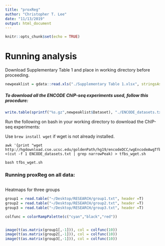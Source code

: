 ```yaml
---
title: "proxReg"
author: "Christopher T. Lee"
date: "11/13/2019"
output: html_document
---
```


```r
knitr::opts_chunk$set(echo = TRUE)
```


# Running analysis

Download Supplementary Table 1 and place in working directory before proceeding.
```r
newpeaklist = gdata::read.xls("./Supplementary Table 1.xlsx", stringsAsFactors=F)
```

##### To download all the ENCODE ChIP-seq experiments used, follow this procedure:
```r
write.table(sprintf("%s.gz",newpeaklist$Dataset), "./ENCODE_datasets.txt", quote=F, row.names = F, col.names = F)
```

Run the following on bash in your working directory to download the ChIP-seq experiments:

Use `brew install wget` if wget is not already installed.
```
awk '{print "wget http://hgdownload.cse.ucsc.edu/goldenPath/hg19/encodeDCC/wgEncodeAwgTfbsUniform/"$1}' <(cut -f 1 ENCODE_datasets.txt | grep narrowPeak) > tfbs_wget.sh

bash tfbs_wget.sh
```

### Running proxReg on all data:
```r


```

Heatmaps for three groups
```r
group1 = read.table("~/Desktop/RESEARCH/group1.txt", header =T)
group2 = read.table("~/Desktop/RESEARCH/group2.txt", header =T)
group3 = read.table("~/Desktop/RESEARCH/group3.txt", header =T)

colfunc = colorRampPalette(c("cyan","black","red"))


image(t(as.matrix(group1[,-1])), col = colfunc(10))
image(t(as.matrix(group2[,-1])), col = colfunc(10))
image(t(as.matrix(group3[,-1])), col = colfunc(10))

```





